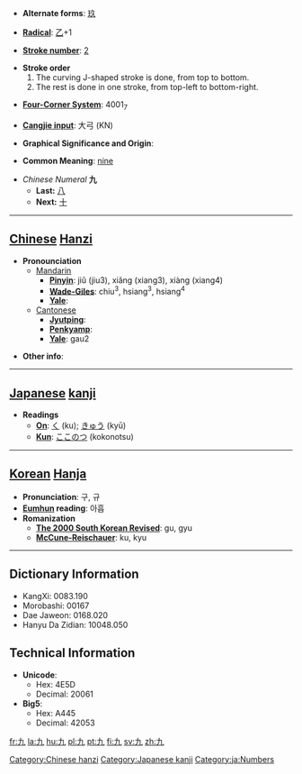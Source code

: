 * '''Alternate forms''': [[玖]]

* '''[[Wiktionary:Chinese radical index| Radical]]''': [[Wiktionary:Chinese radical index 乙|乙]]+1

* '''[[Wiktionary:Chinese total strokes index|Stroke number]]''': [[Wiktionary:Chinese total strokes index 2|2]]

* '''Stroke order'''
*# The curving J-shaped stroke is done, from top to bottom.
*# The rest is done in one stroke, from top-left to bottom-right.

* '''[[Wiktionary:Chinese four corner index|Four-Corner System]]''': 4001<sub>7</sub>

* '''[[Wiktionary:Chinese Cangjie index|Cangjie input]]''': 大弓 (KN)

* '''Graphical Significance and Origin''': 

* '''Common Meaning''': [[nine]]

*''Chinese Numeral'' '''九'''
**'''Last:''' [[八]]
**'''Next:''' [[十]]

----

== [[Chinese]] [[Hanzi]] ==

*'''Pronounciation '''
**[[Mandarin]]
***'''[[Pinyin]]''': jiǔ (jiu3), xiǎng (xiang3), xiàng (xiang4)
***'''[[Wade-Giles]]''': chiu<sup>3</sup>, hsiang<sup>3</sup>, hsiang<sup>4</sup>
***'''[[Yale]]''': 
**[[Cantonese]]
***'''[[Jyutping]]''': 
***'''[[Penkyamp]]''': 
***'''[[Yale]]''': gau2

* '''Other info''': 

----

== [[Japanese]] [[kanji]] ==

*'''Readings'''
**'''[[On]]''': [[く]] (ku); [[きゅう]] (kyū)
**'''[[Kun]]''': [[ここのつ]] (kokonotsu)

----

== [[Korean]] [[Hanja]] ==

* '''Pronunciation''': 구, 규
* '''[[Eumhun]] reading''': 아흡
* '''Romanization'''
** '''[[The 2000 South Korean Revised Romanization|The 2000 South Korean Revised]]''': gu, gyu
** '''[[McCune-Reischauer]]''': ku, kyu

----

== Dictionary Information ==

* KangXi: 0083.190
* Morobashi: 00167
* Dae Jaweon: 0168.020
* Hanyu Da Zidian: 10048.050

== Technical Information ==

* '''Unicode''':
** Hex: 4E5D
** Decimal: 20061
* '''Big5''':
** Hex: A445
** Decimal: 42053

[[Category:Chinese hanzi]]
[[Category:Japanese kanji]]
[[Category:ja:Numbers]]

[[fr:九]]
[[la:九]]
[[hu:九]]
[[pl:九]]
[[pt:九]]
[[fi:九]]
[[sv:九]]
[[zh:九]]